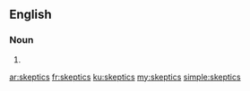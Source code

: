 ==English==

===Noun===
{{head|en}}

# {{plural of|skeptic}}

[[ar:skeptics]]
[[fr:skeptics]]
[[ku:skeptics]]
[[my:skeptics]]
[[simple:skeptics]]